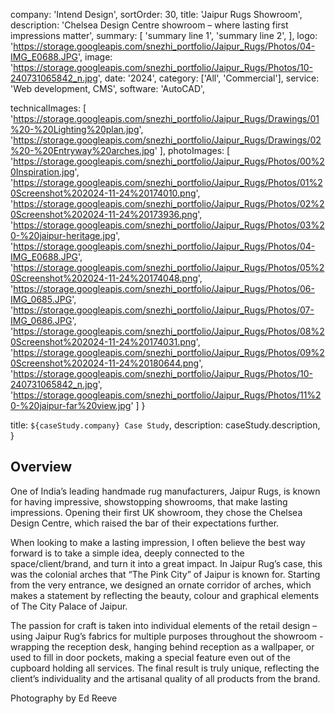   company: 'Intend Design',
  sortOrder: 30,
  title: 'Jaipur Rugs Showroom',
  description:
    'Chelsea Design Centre showroom – where lasting first impressions matter',
  summary: [
    'summary line 1',
    'summary line 2',
  ],
  logo: 'https://storage.googleapis.com/snezhi_portfolio/Jaipur_Rugs/Photos/04-IMG_E0688.JPG',
  image: 'https://storage.googleapis.com/snezhi_portfolio/Jaipur_Rugs/Photos/10-240731065842_n.jpg',
  date: '2024',
  category: ['All', 'Commercial'],
  service: 'Web development, CMS',
  software: 'AutoCAD',

technicalImages: [
  'https://storage.googleapis.com/snezhi_portfolio/Jaipur_Rugs/Drawings/01%20-%20Lighting%20plan.jpg',
  'https://storage.googleapis.com/snezhi_portfolio/Jaipur_Rugs/Drawings/02%20-%20Entryway%20arches.jpg'
  ],
photoImages: [
  'https://storage.googleapis.com/snezhi_portfolio/Jaipur_Rugs/Photos/00%20Inspiration.jpg',
  'https://storage.googleapis.com/snezhi_portfolio/Jaipur_Rugs/Photos/01%20Screenshot%202024-11-24%20174010.png',
  'https://storage.googleapis.com/snezhi_portfolio/Jaipur_Rugs/Photos/02%20Screenshot%202024-11-24%20173936.png',
  'https://storage.googleapis.com/snezhi_portfolio/Jaipur_Rugs/Photos/03%20-%20jaipur-heritage.jpg',
  'https://storage.googleapis.com/snezhi_portfolio/Jaipur_Rugs/Photos/04-IMG_E0688.JPG',
  'https://storage.googleapis.com/snezhi_portfolio/Jaipur_Rugs/Photos/05%20Screenshot%202024-11-24%20174048.png',
  'https://storage.googleapis.com/snezhi_portfolio/Jaipur_Rugs/Photos/06-IMG_0685.JPG',
  'https://storage.googleapis.com/snezhi_portfolio/Jaipur_Rugs/Photos/07-IMG_0686.JPG',
  'https://storage.googleapis.com/snezhi_portfolio/Jaipur_Rugs/Photos/08%20Screenshot%202024-11-24%20174031.png',
  'https://storage.googleapis.com/snezhi_portfolio/Jaipur_Rugs/Photos/09%20Screenshot%202024-11-24%20180644.png',
  'https://storage.googleapis.com/snezhi_portfolio/Jaipur_Rugs/Photos/10-240731065842_n.jpg',
  'https://storage.googleapis.com/snezhi_portfolio/Jaipur_Rugs/Photos/11%20-%20jaipur-far%20view.jpg'
  ]
}

  title: `${caseStudy.company} Case Study`,
  description: caseStudy.description,
}

## Overview

One of India’s leading handmade rug manufacturers, Jaipur Rugs, is known for having impressive, showstopping showrooms, that make lasting impressions. Opening their first UK showroom, they chose the Chelsea Design Centre, which raised the bar of their expectations further. 

When looking to make a lasting impression, I often believe the best way forward is to take a simple idea, deeply connected to the space/client/brand, and turn it into a great impact. In Jaipur Rug’s case, this was the colonial arches that “The Pink City” of Jaipur is known for. Starting from the very entrance, we designed an ornate corridor of arches, which makes a statement by reflecting the beauty, colour and graphical elements of The City Palace of Jaipur. 

The passion for craft is taken into individual elements of the retail design – using Jaipur Rug’s fabrics for multiple purposes throughout the showroom - wrapping the reception desk, hanging behind reception as a wallpaper, or used to fill in door pockets, making a special feature even out of the cupboard holding all services. The final result is truly unique, reflecting the client’s individuality and the artisanal quality of all products from the brand.

Photography by Ed Reeve

